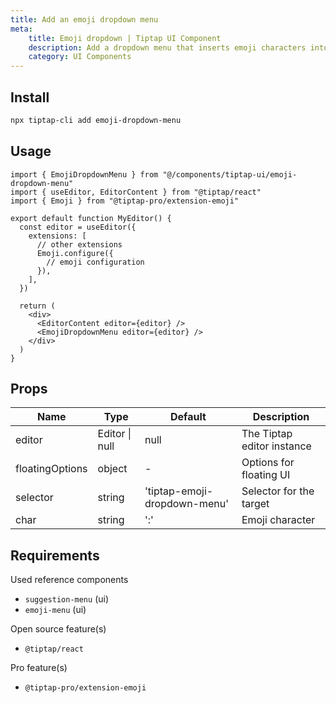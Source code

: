 ```yaml
---
title: Add an emoji dropdown menu
meta:
    title: Emoji dropdown | Tiptap UI Component
    description: Add a dropdown menu that inserts emoji characters into the Tiptap editor. More in the docs!
    category: UI Components
---
```


## Install

```bash
npx tiptap-cli add emoji-dropdown-menu
```

## Usage

```tsx
import { EmojiDropdownMenu } from "@/components/tiptap-ui/emoji-dropdown-menu"
import { useEditor, EditorContent } from "@tiptap/react"
import { Emoji } from "@tiptap-pro/extension-emoji"

export default function MyEditor() {
  const editor = useEditor({
    extensions: [
      // other extensions
      Emoji.configure({
        // emoji configuration
      }),
    ],
  })

  return (
    <div>
      <EditorContent editor={editor} />
      <EmojiDropdownMenu editor={editor} />
    </div>
  )
}
```

## Props

| Name            | Type           | Default                      | Description                |
| --------------- | -------------- | ---------------------------- | -------------------------- |
| editor          | Editor \| null | null                         | The Tiptap editor instance |
| floatingOptions | object         | -                            | Options for floating UI    |
| selector        | string         | 'tiptap-emoji-dropdown-menu' | Selector for the target    |
| char            | string         | ':'                          | Emoji character            |

## Requirements

Used reference components

- `suggestion-menu` (ui)
- `emoji-menu` (ui)

Open source feature(s)

- `@tiptap/react`

Pro feature(s)

- `@tiptap-pro/extension-emoji`